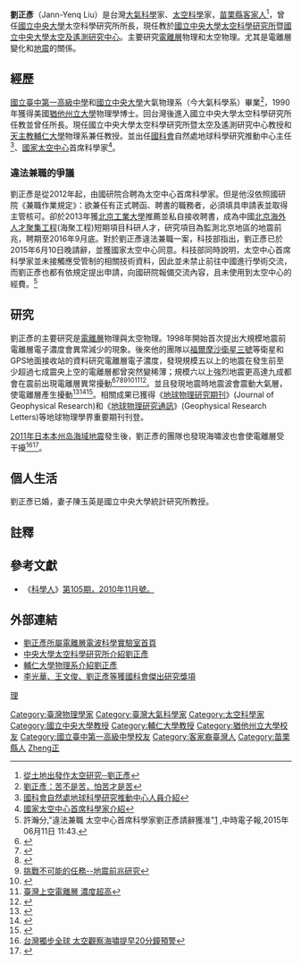 {{otheruse|刘正彦}}
{{Infobox_Scientist      
| name = 劉正彥        
| image = Jann Yenq Liu 2015.jpg
| caption = 
| birth_place = {{TWN}}[[苗栗縣|苗栗縣]]
| death_date =           
| death_place =         
| residence = {{TWN}}
| nationality = {{ROC}} 
| field = [[大氣科學|大氣科學]]家、[[太空科學|太空科學]]家        
| work_institution = 中國[[北京海外人才聚集工程|海聚工程]]短期項目(2013－2016)<br>[[國立中央大學|中央大學]]太空科學研究所所長<br>國立中央大學太空科學研究所暨太空及遙測研究中心教授<br>[[天主教輔仁大學|天主教輔仁大學]]物理系兼任教授<br>[[行政院國家科學委員會|國科會]]自然處地球科學研究推動中心主任<br>國家太空中心首席科學家(2012－2015)     
| alma_mater = [[國立中央大學|國立中央大學]]大氣物理系畢業<br>[[猶他州立大學|猶他州立大學]]物理學博士           
| doctoral_advisor =  
| doctoral_students =    
| known_for = 電離層物理、太空物理
| prizes = 中央大學特聘教授<br>國家科學委員會傑出研究獎
| religion =      
| footnotes =    
}}

'''劉正彥'''（Jann-Yenq Liu）是台灣[[大氣科學|大氣科學]]家、[[太空科學|太空科學]]家，[[苗栗縣|苗栗縣]][[客家人|客家人]]<ref>[http://sec.ncu.edu.tw/e-news/old/040/90-49.htm 從土地出發作太空研究─劉正彥]{{dead link|date=2017年11月 |bot=InternetArchiveBot |fix-attempted=yes }}</ref>，曾任[[國立中央大學|國立中央大學]]太空科學研究所所長，現任教於[[國立中央大學太空科學研究所|國立中央大學太空科學研究所]]暨[[國立中央大學太空及遙測研究中心|國立中央大學太空及遙測研究中心]]。主要研究[[電離層|電離層]]物理和太空物理。尤其是電離層變化和[[地震|地震]]的關係。

==經歷==
[[國立臺中第一高級中學|國立臺中第一高級中學]]和[[國立中央大學|國立中央大學]]大氣物理系（今大氣科學系）畢業<ref>[http://web1.nsc.gov.tw/ct.aspx?xItem=7552&ctNode=39&mp=1 劉正彥：苦不是苦，怕苦才是苦]{{dead link|date=2017年11月 |bot=InternetArchiveBot |fix-attempted=yes }}</ref>，1990年獲得美國[[猶他州立大學|猶他州立大學]]物理學博士。回台灣後進入國立中央大學太空科學研究所任教並曾任所長。現任國立中央大學太空科學研究所暨太空及遙測研究中心教授和[[天主教輔仁大學|天主教輔仁大學]]物理系兼任教授。並出任[[行政院國家科學委員會|國科會]]自然處地球科學研究推動中心主任<ref>[http://esrpc.ncu.edu.tw/html/intro32.htm 國科會自然處地球科學研究推動中心人員介紹]{{dead link|date=2017年11月 |bot=InternetArchiveBot |fix-attempted=yes }}</ref>、[[國家太空中心_(中華民國)|國家太空中心]]首席科學家<ref>[http://www.nspo.org.tw/2008c/aboutNSPO/Chief_Scientist.htm 國家太空中心首席科學家介紹]</ref>。
===違法兼職的爭議===
劉正彥是從2012年起，由國研院合聘為太空中心首席科學家。但是他沒依照國研院《兼職作業規定》：欲兼任有正式聘函、聘書的職務者，必須填具申請表並取得主管核可。卻於2013年獲[[北京工業大學|北京工業大學]]推薦並私自接收聘書，成為中國[[北京海外人才聚集工程|北京海外人才聚集工程]](海聚工程)短期項目科研人才，研究項目為監測北京地區的地震前兆，聘期至2016年9月底。對於劉正彥違法兼職一案，科技部指出，劉正彥已於2015年6月10日晚請辭，並獲國家太空中心同意。科技部同時說明，太空中心首席科學家並未接觸應受管制的相關技術資料，因此並未禁止前往中國進行學術交流，而劉正彥也都有依規定提出申請，向國研院報備交流內容，且未使用到太空中心的經費。<ref>許瀚分,"違法兼職 太空中心首席科學家劉正彥請辭獲准"[http://www.chinatimes.com/realtimenews/20150611002805-260412] {{Wayback|url=http://www.chinatimes.com/realtimenews/20150611002805-260412 |date=20190516180855 }},中時電子報,2015年06月11日 11:43.</ref>

==研究==
劉正彥的主要研究是[[電離層|電離層]]物理與太空物理。1998年開始首次提出大規模地震前電離層電子濃度會異常減少的現象。後來他的團隊以[[福爾摩沙衛星三號|福爾摩沙衛星三號]]等衛星和GPS地面接收站的資料研究電離層電子濃度，發現規模五以上的地震在發生前至少超過七成震央上空的電離層都曾突然變稀薄；規模六以上強烈地震更高達九成都會在震前出現電離層異常擾動<ref>{{Cite web |url=http://forums.chinatimes.com/report/earthquake/media/97051609.htm |title=劉正彥：逾規模6強震電離層多異常 |accessdate=2010-12-07 |archive-date=2011-04-30 |archive-url=https://web.archive.org/web/20110430073952/http://forums.chinatimes.com/report/earthquake/media/97051609.htm |dead-url=no }}</ref><ref>{{Cite web |url=http://mag.udn.com/mag/campus/storypage.jsp?f_ART_ID=131795 |title=電離層解謎》百變電離層 測震新法寶？ |accessdate=2010-12-07 |archive-date=2011-05-03 |archive-url=https://web.archive.org/web/20110503234833/http://mag.udn.com/mag/campus/storypage.jsp?f_ART_ID=131795 |dead-url=no }}</ref><ref>{{Cite web |url=http://news.bbc.co.uk/2/hi/7435324.stm |title=Plan for quake 'warning system' |accessdate=2010-12-07 |archive-date=2010-04-02 |archive-url=https://web.archive.org/web/20100402002809/http://news.bbc.co.uk/2/hi/7435324.stm |dead-url=no }}</ref><ref>[http://www.sinorama.tw/show_issue.php?id=2008099709076C.TXT&table=0&cur_page=3&distype= 挑戰不可能的任務--地震前兆研究]{{dead link|date=2017年11月 |bot=InternetArchiveBot |fix-attempted=yes }}</ref><ref>{{Cite web |url=http://tech.big5.enorth.com.cn/system/2004/07/12/000818723.shtml |title=臺地震專家新發現：震前高空電離層濃度下降 |accessdate=2010-12-07 |archive-date=2016-03-04 |archive-url=https://web.archive.org/web/20160304072112/http://tech.big5.enorth.com.cn/system/2004/07/12/000818723.shtml |dead-url=no }}</ref><ref>[http://twgeoref.moeacgs.gov.tw/article/article_view.jsp?article=00023678 臺灣上空電離層 濃度超高]{{dead link|date=2017年11月 |bot=InternetArchiveBot |fix-attempted=yes }}</ref><ref>{{Cite web |url=http://www.libertytimes.com.tw/2009/new/jul/23/today-south22.htm |title=研究地震 聖功女中楊筑媛林宜倫獲科展首獎 |accessdate=2010-12-08 |archive-date=2009-07-27 |archive-url=https://web.archive.org/web/20090727122337/http://www.libertytimes.com.tw/2009/new/jul/23/today-south22.htm |dead-url=no }}</ref>。並且發現地震時地震波會震動大氣層，使電離層產生擾動<ref>{{Cite web |url=http://www.epochtimes.com/b5/10/9/21/n3031728.htm |title=台灣學者：地球震動 太空600秒收到 |accessdate=2010-12-07 |archive-date=2019-05-14 |archive-url=https://web.archive.org/web/20190514042450/http://www.epochtimes.com/b5/10/9/21/n3031728.htm |dead-url=no }}</ref><ref>{{Cite web |url=http://www.libertytimes.com.tw/2010/new/sep/22/today-life1.htm |title=中央大學團隊研究/921強震時 太空跟著搖晃 |accessdate=2010-12-07 |archive-date=2010-11-24 |archive-url=https://web.archive.org/web/20101124074028/http://www.libertytimes.com.tw/2010/new/sep/22/today-life1.htm |dead-url=no }}</ref><ref>{{Cite web |url=http://www.merit-times.com.tw/NewsPage.aspx?Unid=203234 |title=地球震波可傳至太空 中大證實 |accessdate=2010-12-07 |archive-date=2019-05-14 |archive-url=https://web.archive.org/web/20190514040119/http://www.merit-times.com.tw/NewsPage.aspx?Unid=203234 |dead-url=no }}</ref>。相關成果已獲得《[[地球物理研究期刊|地球物理研究期刊]]》(Journal of Geophysical Research)和《[[地球物理研究通訊|地球物理研究通訊]]》(Geophysical Research Letters)等地球物理學界重要期刊刊登。

[[2011年日本本州岛海域地震|2011年日本本州岛海域地震]]發生後，劉正彥的團隊也發現海嘯波也會使電離層受干擾<ref>[http://news.rti.org.tw/index_newsContent.aspx?nid=317045&id=3&id2=1 台灣獨步全球 太空觀察海嘯提早20分鐘預警]{{dead link|date=2017年11月 |bot=InternetArchiveBot |fix-attempted=yes }}</ref><ref>{{Cite web |url=http://www.taiwannews.com.tw/etn/news_content.php?id=1702151 |title=學者研究 首度直擊日海嘯源頭 |accessdate=2011-09-09 |archive-date=2016-03-05 |archive-url=https://web.archive.org/web/20160305005735/http://www.taiwannews.com.tw/etn/news_content.php?id=1702151 |dead-url=no }}</ref>。

==個人生活==
劉正彥已婚，妻子陳玉英是國立中央大學統計研究所教授。

==註釋==
{{reflist|2}}

==參考文獻==
{{refbegin}}
*《[[科學人|科學人]]》[http://edba.ncl.edu.tw/sa/pdf.file/ch/c105/c105p075.pdf 第105期，2010年11月號。]{{dead link|date=2017年11月 |bot=InternetArchiveBot |fix-attempted=yes }}
{{refend}}

==外部連結==
* [https://web.archive.org/web/20101227195859/http://www.ss.ncu.edu.tw/%7Ejyliu/ 劉正彥所屬電離層電波科學實驗室首頁] 
* [https://web.archive.org/web/20110312011837/http://www.ss.ncu.edu.tw/~ssoffice/5.faculty/jyliu/home.html 中央大學太空科學研究所介紹劉正彥]
* [https://web.archive.org/web/20131201091658/http://www.phy.fju.edu.tw/people/bio.php?PID=31 輔仁大學物理系介紹劉正彥] 
* [https://archive.is/20121222023440/http://sec.ncu.edu.tw/ncunews/164/develop_102.html 李光華、王文俊、劉正彥等獲國科會傑出研究獎項]

{{DEFAULTSORT:Liu劉}}
[[Category:臺灣物理學家|Category:臺灣物理學家]]
[[Category:臺灣大氣科學家|Category:臺灣大氣科學家]]
[[Category:太空科學家|Category:太空科學家]]
[[Category:國立中央大學教授|Category:國立中央大學教授]]
[[Category:輔仁大學教授|Category:輔仁大學教授]]
[[Category:猶他州立大學校友|Category:猶他州立大學校友]]
[[category:國立中央大學校友|理]]
[[Category:國立臺中第一高級中學校友|Category:國立臺中第一高級中學校友]]
[[Category:客家裔臺灣人|Category:客家裔臺灣人]]
[[Category:苗栗縣人|Category:苗栗縣人]]
[[Category:劉姓|Zheng正]]